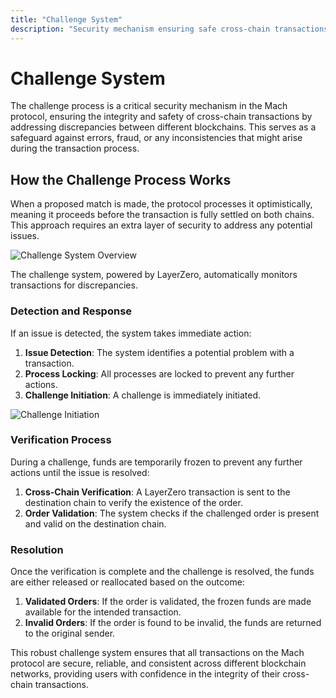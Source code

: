 ```yaml
---
title: "Challenge System"
description: "Security mechanism ensuring safe cross-chain transactions"
---
```


# Challenge System

The challenge process is a critical security mechanism in the Mach protocol, ensuring the integrity and safety of cross-chain transactions by addressing discrepancies between different blockchains. This serves as a safeguard against errors, fraud, or any inconsistencies that might arise during the transaction process.

## How the Challenge Process Works

When a proposed match is made, the protocol processes it optimistically, meaning it proceeds before the transaction is fully settled on both chains. This approach requires an extra layer of security to address any potential issues.

![Challenge System Overview](https://docs.mach.exchange/~gitbook/image?url=https%3A%2F%2F2022487005-files.gitbook.io%2F%7E%2Ffiles%2Fv0%2Fb%2Fgitbook-x-prod.appspot.com%2Fo%2Fspaces%252FBAHWbUztTgbMK2A8fqqv%252Fuploads%252FLqht1bdJa0FOagPBE2MK%252Fimage.png%3Falt%3Dmedia%26token%3Db2117c49-b3b1-4769-a848-69f5204eefff&width=768&dpr=4&quality=100&sign=933de645&sv=2)

The challenge system, powered by LayerZero, automatically monitors transactions for discrepancies. 

### Detection and Response

If an issue is detected, the system takes immediate action:

1. **Issue Detection**: The system identifies a potential problem with a transaction.
2. **Process Locking**: All processes are locked to prevent any further actions.
3. **Challenge Initiation**: A challenge is immediately initiated.

![Challenge Initiation](https://docs.mach.exchange/~gitbook/image?url=https%3A%2F%2F2022487005-files.gitbook.io%2F%7E%2Ffiles%2Fv0%2Fb%2Fgitbook-x-prod.appspot.com%2Fo%2Fspaces%252FBAHWbUztTgbMK2A8fqqv%252Fuploads%252FfYa1MITrMHgFvBhYy7il%252Fimage.png%3Falt%3Dmedia%26token%3D908c5499-82d1-4da0-ad8e-1720578e2e99&width=768&dpr=4&quality=100&sign=6001572c&sv=2)

### Verification Process

During a challenge, funds are temporarily frozen to prevent any further actions until the issue is resolved:

1. **Cross-Chain Verification**: A LayerZero transaction is sent to the destination chain to verify the existence of the order.
2. **Order Validation**: The system checks if the challenged order is present and valid on the destination chain.

### Resolution

Once the verification is complete and the challenge is resolved, the funds are either released or reallocated based on the outcome:

1. **Validated Orders**: If the order is validated, the frozen funds are made available for the intended transaction.
2. **Invalid Orders**: If the order is found to be invalid, the funds are returned to the original sender.

This robust challenge system ensures that all transactions on the Mach protocol are secure, reliable, and consistent across different blockchain networks, providing users with confidence in the integrity of their cross-chain transactions.
